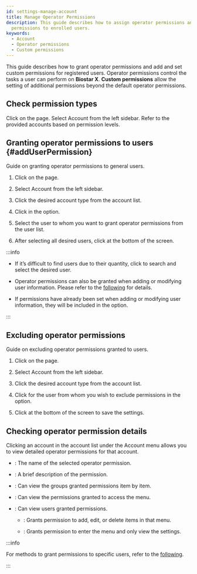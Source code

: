 ```yaml
---
id: settings-manage-account
title: Manage Operator Permissions
description: This guide describes how to assign operator permissions and add and configure custom
  permissions to enrolled users.
keywords:
  - Account
  - Operator permissions
  - Custom permissions
---
```


This guide describes how to grant operator permissions and add and set custom permissions for registered users. Operator permissions control the tasks a user can perform on **Biostar X**. **Custom permissions** allow the setting of additional permissions beyond the default operator permissions.

## Check permission types

Click <Cmd sid='shell.header.setting' /> on the <Cmd sid='shell.header.launcher' /> page. Select <Cmd>Account</Cmd> from the left sidebar. Refer to the provided accounts based on permission levels.


<AccountList />

## Granting operator permissions to users {#addUserPermission}

Guide on granting operator permissions to general users.

1. Click <Cmd sid='shell.header.setting' /> on the <Cmd sid='shell.header.launcher' /> page.

1. Select <Cmd>Account</Cmd> from the left sidebar.

1. Click the desired account type from the account list.

1. Click <Cmd sid='button.plusAdd' product='2' /> in the <Cmd sid='settings.account.addUser' product='2' /> option.

1. Select the user to whom you want to grant operator permissions from the user list.

1. After selecting all desired users, click <Cmd sid='button.apply' product='2' /> at the bottom of the screen.

:::info

* If it’s difficult to find users due to their quantity, click <IcSearch /> to search and select the desired user.

* Operator permissions can also be granted when adding or modifying user information. Please refer to the [following](set-permission) for details.

* If permissions have already been set when adding or modifying user information, they will be included in the <Cmd sid='settings.account.addUser' product='2' /> option.

:::

## Excluding operator permissions

Guide on excluding operator permissions granted to users.

1. Click <Cmd sid='shell.header.setting' /> on the <Cmd sid='shell.header.launcher' /> page.

1. Select <Cmd>Account</Cmd> from the left sidebar.

1. Click the desired account type from the account list.

1. Click <IcTrash2 /> for the user from whom you wish to exclude permissions in the <Cmd sid='settings.account.addUser' product='2' /> option.

1. Click <Cmd sid='button.apply' product='2' /> at the bottom of the screen to save the settings.

## Checking operator permission details

Clicking an account in the account list under the <Cmd>Account</Cmd> menu allows you to view detailed operator permissions for that account.

* <Cmd sid='common.name' product='2' />: The name of the selected operator permission.

* <Cmd sid='settings.accountList.columnDesc' product='2' />: A brief description of the permission.

* <Cmd sid='settings.account.menu.detailSetting' product='2' />: Can view the groups granted permissions item by item.

* <Cmd sid='settings.account.menu.setting' product='2' />: Can view the permissions granted to access the menu.

* <Cmd sid='settings.account.addUser' product='2' />: Can view users granted permissions.

  * <Cmd sid='common.editRead' product='2' />: Grants permission to add, edit, or delete items in that menu.

  * <Cmd sid='common.read' product='2' />: Grants permission to enter the menu and only view the settings.

:::info

For methods to grant permissions to specific users, refer to the [following](#addUserPermission).

:::
